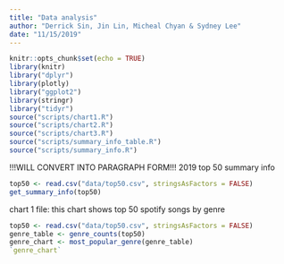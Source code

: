 ```yaml
---
title: "Data analysis"
author: "Derrick Sin, Jin Lin, Micheal Chyan & Sydney Lee"
date: "11/15/2019"
---
```


```r
knitr::opts_chunk$set(echo = TRUE)
library(knitr)
library("dplyr")
library(plotly)
library("ggplot2")
library(stringr)
library("tidyr")
source("scripts/chart1.R")
source("scripts/chart2.R")
source("scripts/chart3.R")
source("scripts/summary_info_table.R")
source("scripts/summary_info.R")
```

!!!WILL CONVERT INTO PARAGRAPH FORM!!!
2019 top 50 summary info
```r
top50 <- read.csv("data/top50.csv", stringsAsFactors = FALSE)
get_summary_info(top50)
```

chart 1 file: 
this chart shows top 50 spotify songs by genre
```r
top50 <- read.csv("data/top50.csv", stringsAsFactors = FALSE)
genre_table <- genre_counts(top50)
genre_chart <- most_popular_genre(genre_table)
`genre_chart`
```

